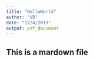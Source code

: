```yaml
---
title: "HelloWorld"
author: "VB"
date: "12/4/2019"
output: pdf_document
---
```


## This is a mardown file
